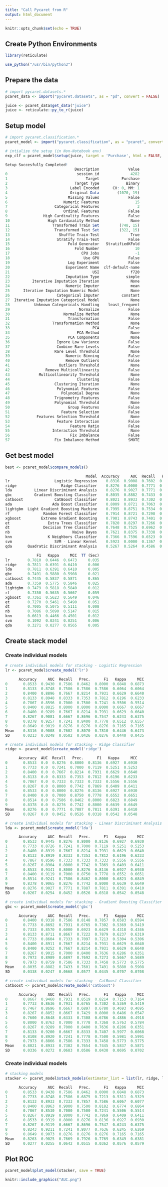 ```yaml
---
title: "Call Pycaret from R"
output: html_document
---
```


```r
knitr::opts_chunk$set(echo = TRUE)
```

## Create Python Environments


```r
library(reticulate)

use_python("/usr/bin/python3")
```

## Prepare the data


```r
# import pycaret.datasets.*
pcaret_data <- import("pycaret.datasets", as = "pd", convert = FALSE)

juice <- pcaret_data$get_data("juice")
juice <- reticulate::py_to_r(juice)
```


## Setup model

```r
# import pycaret.classification.*
pcaret_model <- import("pycaret.classification", as = "pcaret", convert = FALSE)

# intialize the setup (in Non-Notebook env)
exp_clf = pcaret_model$setup(juice, target = 'Purchase', html = FALSE, silent = TRUE)
```

```r
Setup Succesfully Completed!
                               Description             Value
0                               session_id              4282
1                                   Target          Purchase
2                              Target Type            Binary
3                            Label Encoded      CH: 0, MM: 1
4                            Original Data        (1070, 19)
5                           Missing Values             False
6                         Numeric Features                15
7                     Categorical Features                 3
8                         Ordinal Features             False
9                High Cardinality Features             False
10                 High Cardinality Method              None
11                   Transformed Train Set         (748, 15)
12                    Transformed Test Set         (322, 15)
13                      Shuffle Train-Test              True
14                     Stratify Train-Test             False
15                          Fold Generator   StratifiedKFold
16                             Fold Number                10
17                                CPU Jobs                -1
18                                 Use GPU             False
19                          Log Experiment             False
20                         Experiment Name  clf-default-name
21                                     USI              f720
22                         Imputation Type            simple
23          Iterative Imputation Iteration              None
24                         Numeric Imputer              mean
25      Iterative Imputation Numeric Model              None
26                     Categorical Imputer          constant
27  Iterative Imputation Categorical Model              None
28           Unknown Categoricals Handling    least_frequent
29                               Normalize             False
30                        Normalize Method              None
31                          Transformation             False
32                   Transformation Method              None
33                                     PCA             False
34                              PCA Method              None
35                          PCA Components              None
36                     Ignore Low Variance             False
37                     Combine Rare Levels             False
38                    Rare Level Threshold              None
39                         Numeric Binning             False
40                         Remove Outliers             False
41                      Outliers Threshold              None
42                Remove Multicollinearity             False
43             Multicollinearity Threshold              None
44                              Clustering             False
45                    Clustering Iteration              None
46                     Polynomial Features             False
47                       Polynomial Degree              None
48                    Trignometry Features             False
49                    Polynomial Threshold              None
50                          Group Features             False
51                       Feature Selection             False
52            Features Selection Threshold              None
53                     Feature Interaction             False
54                           Feature Ratio             False
55                   Interaction Threshold              None
56                           Fix Imbalance             False
57                    Fix Imbalance Method             SMOTE
```

## Get best model

```r
best <- pcaret_model$compare_models()
```

```r
                                    Model  Accuracy     AUC  Recall   Prec.  \
lr                    Logistic Regression    0.8316  0.9008  0.7602  0.8070   
ridge                    Ridge Classifier    0.8276  0.0000  0.7771  0.7887   
lda          Linear Discriminant Analysis    0.8276  0.9027  0.7771  0.7887   
gbc          Gradient Boosting Classifier    0.8035  0.8882  0.7433  0.7601   
catboost              CatBoost Classifier    0.8021  0.8933  0.7302  0.7654   
ada                  Ada Boost Classifier    0.8009  0.8721  0.7063  0.7800   
lightgbm  Light Gradient Boosting Machine    0.7995  0.8751  0.7534  0.7464   
rf               Random Forest Classifier    0.7914  0.8721  0.7298  0.7463   
xgboost         Extreme Gradient Boosting    0.7901  0.8743  0.7401  0.7369   
et                 Extra Trees Classifier    0.7820  0.8297  0.7266  0.7331   
dt               Decision Tree Classifier    0.7648  0.7525  0.6962  0.7117   
nb                            Naive Bayes    0.7621  0.8375  0.7338  0.6946   
knn                K Neighbors Classifier    0.7366  0.7596  0.6523  0.6776   
svm                   SVM - Linear Kernel    0.5923  0.0000  0.1367  0.0912   
qda       Quadratic Discriminant Analysis    0.5267  0.5264  0.4586  0.2977 

              F1   Kappa     MCC  TT (Sec)  
lr        0.7810  0.6446  0.6473     0.035  
ridge     0.7811  0.6391  0.6410     0.006  
lda       0.7811  0.6391  0.6410     0.005  
gbc       0.7491  0.5880  0.5908     0.021  
catboost  0.7445  0.5837  0.5871     0.865  
ada       0.7359  0.5775  0.5846     0.025  
lightgbm  0.7479  0.5818  0.5840     0.012  
rf        0.7350  0.5635  0.5667     0.059  
xgboost   0.7361  0.5623  0.5649     0.046  
et        0.7270  0.5461  0.5490     0.051  
dt        0.7005  0.5075  0.5111     0.008  
nb        0.7086  0.5090  0.5147     0.015  
knn       0.6613  0.4466  0.4501     0.012  
svm       0.1092  0.0241  0.0251     0.006  
qda       0.3271  0.0277  0.0565     0.005 
```


## Create stack model

### Create individual models

```r
# create individual models for stacking - Logistic Regression
lr <- pcaret_model$create_model('lr')
```

```r
      Accuracy     AUC  Recall   Prec.      F1   Kappa     MCC
0       0.8533  0.9430  0.7586  0.8462  0.8000  0.6848  0.6873
1       0.8133  0.8748  0.7586  0.7586  0.7586  0.6064  0.6064
2       0.8400  0.8896  0.7667  0.8214  0.7931  0.6629  0.6640
3       0.8133  0.8948  0.8333  0.7353  0.7812  0.6196  0.6233
4       0.7867  0.8596  0.7000  0.7500  0.7241  0.5506  0.5514
5       0.8400  0.8815  0.8000  0.8000  0.8000  0.6667  0.6667
6       0.8400  0.9289  0.7667  0.8214  0.7931  0.6629  0.6640
7       0.8267  0.9081  0.6667  0.8696  0.7547  0.6243  0.6375
8       0.8378  0.9257  0.7241  0.8400  0.7778  0.6512  0.6557
9       0.8649  0.9019  0.8276  0.8276  0.8276  0.7165  0.7165
Mean    0.8316  0.9008  0.7602  0.8070  0.7810  0.6446  0.6473
SD      0.0213  0.0248  0.0502  0.0426  0.0276  0.0440  0.0435
```


```r
# create individual models for stacking - Ridge Classifier
ridge <- pcaret_model$create_model('ridge')
```

```r
      Accuracy  AUC  Recall   Prec.      F1   Kappa     MCC
0       0.8533  0.0  0.8276  0.8000  0.8136  0.6927  0.6930
1       0.7733  0.0  0.7241  0.7000  0.7119  0.5251  0.5253
2       0.8400  0.0  0.7667  0.8214  0.7931  0.6629  0.6640
3       0.8133  0.0  0.8333  0.7353  0.7812  0.6196  0.6233
4       0.7867  0.0  0.7333  0.7333  0.7333  0.5556  0.5556
5       0.8267  0.0  0.8000  0.7742  0.7869  0.6409  0.6411
6       0.8533  0.0  0.8000  0.8276  0.8136  0.6927  0.6930
7       0.8400  0.0  0.7000  0.8750  0.7778  0.6552  0.6651
8       0.8514  0.0  0.7586  0.8462  0.8000  0.6823  0.6849
9       0.8378  0.0  0.8276  0.7742  0.8000  0.6639  0.6649
Mean    0.8276  0.0  0.7771  0.7887  0.7811  0.6391  0.6410
SD      0.0267  0.0  0.0452  0.0526  0.0318  0.0542  0.0548
```


```r
# create individual models for stacking - Linear Discriminant Analysis
lda <- pcaret_model$create_model('lda')
```

```r
      Accuracy     AUC  Recall   Prec.      F1   Kappa     MCC
0       0.8533  0.9445  0.8276  0.8000  0.8136  0.6927  0.6930
1       0.7733  0.8726  0.7241  0.7000  0.7119  0.5251  0.5253
2       0.8400  0.8919  0.7667  0.8214  0.7931  0.6629  0.6640
3       0.8133  0.8919  0.8333  0.7353  0.7812  0.6196  0.6233
4       0.7867  0.8596  0.7333  0.7333  0.7333  0.5556  0.5556
5       0.8267  0.8904  0.8000  0.7742  0.7869  0.6409  0.6411
6       0.8533  0.9341  0.8000  0.8276  0.8136  0.6927  0.6930
7       0.8400  0.9119  0.7000  0.8750  0.7778  0.6552  0.6651
8       0.8514  0.9241  0.7586  0.8462  0.8000  0.6823  0.6849
9       0.8378  0.9065  0.8276  0.7742  0.8000  0.6639  0.6649
Mean    0.8276  0.9027  0.7771  0.7887  0.7811  0.6391  0.6410
SD      0.0267  0.0254  0.0452  0.0526  0.0318  0.0542  0.0548
```


```r
# create individual models for stacking - Gradient Boosting Classifier
gbc <- pcaret_model$create_model('gbc')
```

```r
      Accuracy     AUC  Recall   Prec.      F1   Kappa     MCC
0       0.8400  0.9318  0.7586  0.8148  0.7857  0.6583  0.6594
1       0.7733  0.8692  0.7931  0.6765  0.7302  0.5369  0.5419
2       0.7333  0.8570  0.6000  0.6923  0.6429  0.4318  0.4346
3       0.8133  0.8711  0.8667  0.7222  0.7879  0.6237  0.6319
4       0.7733  0.8604  0.7333  0.7097  0.7213  0.5304  0.5306
5       0.8400  0.8911  0.7667  0.8214  0.7931  0.6629  0.6640
6       0.8400  0.9252  0.7667  0.8214  0.7931  0.6629  0.6640
7       0.8267  0.9015  0.7000  0.8400  0.7636  0.6286  0.6351
8       0.7973  0.8989  0.6897  0.7692  0.7273  0.5667  0.5689
9       0.7973  0.8759  0.7586  0.7333  0.7458  0.5773  0.5775
Mean    0.8035  0.8882  0.7433  0.7601  0.7491  0.5880  0.5908
SD      0.0338  0.0247  0.0668  0.0577  0.0445  0.0707  0.0708
```


```r
# create individual models for stacking - CatBoost Classifier
catboost <- pcaret_model$create_model('catboost')
```

```r
      Accuracy     AUC  Recall   Prec.      F1   Kappa     MCC
0       0.8667  0.9460  0.7931  0.8519  0.8214  0.7153  0.7164
1       0.7733  0.8636  0.7931  0.6765  0.7302  0.5369  0.5419
2       0.7467  0.8696  0.6667  0.6897  0.6780  0.4693  0.4695
3       0.8267  0.8852  0.8667  0.7429  0.8000  0.6486  0.6547
4       0.7600  0.8648  0.6333  0.7308  0.6786  0.4886  0.4918
5       0.8000  0.8763  0.7000  0.7778  0.7368  0.5763  0.5784
6       0.8267  0.9289  0.7000  0.8400  0.7636  0.6286  0.6351
7       0.8133  0.9200  0.6667  0.8333  0.7407  0.5977  0.6068
8       0.8108  0.8920  0.7241  0.7778  0.7500  0.5981  0.5991
9       0.7973  0.8866  0.7586  0.7333  0.7458  0.5773  0.5775
Mean    0.8021  0.8933  0.7302  0.7654  0.7445  0.5837  0.5871
SD      0.0336  0.0272  0.0683  0.0586  0.0430  0.0695  0.0702
```


### Create individual models

```r
# stacking models
stacker <- pcaret_model$stack_models(estimator_list = list(lr, ridge, lda, gbc, catboost))
```

```r
      Accuracy     AUC  Recall   Prec.      F1   Kappa     MCC
0       0.8533  0.9438  0.7586  0.8462  0.8000  0.6848  0.6873
1       0.7733  0.8748  0.7586  0.6875  0.7213  0.5311  0.5329
2       0.8133  0.8933  0.7333  0.7857  0.7586  0.6067  0.6077
3       0.8400  0.8963  0.9000  0.7500  0.8182  0.6774  0.6864
4       0.7867  0.8530  0.7000  0.7500  0.7241  0.5506  0.5514
5       0.8267  0.8919  0.8000  0.7742  0.7869  0.6409  0.6411
6       0.8533  0.9319  0.8000  0.8276  0.8136  0.6927  0.6930
7       0.8267  0.9119  0.6667  0.8696  0.7547  0.6243  0.6375
8       0.8243  0.9211  0.7241  0.8077  0.7636  0.6245  0.6269
9       0.8649  0.9073  0.8276  0.8276  0.8276  0.7165  0.7165
Mean    0.8263  0.9025  0.7669  0.7926  0.7769  0.6349  0.6381
SD      0.0277  0.0255  0.0642  0.0515  0.0362  0.0576  0.0579
```


## Plot ROC

```r
pcaret_model$plot_model(stacker, save = TRUE)
```


```r
knitr::include_graphics("AUC.png")
```


